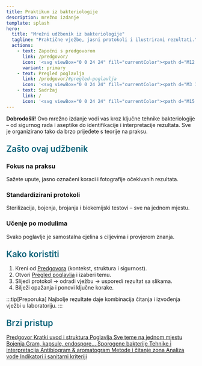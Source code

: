 ```yaml
---
title: Praktikum iz bakteriologije
description: mrežno izdanje
template: splash
hero:
  title: "Mrežni udžbenik iz bakteriologije"
  tagline: "Praktične vježbe, jasni protokoli i ilustrirani rezultati."
  actions:
    - text: Započni s predgovorom
      link: /predgovor/
      icon: '<svg viewBox="0 0 24 24" fill="currentColor"><path d="M12 2L13.09 8.26L22 9L13.09 9.74L12 16L10.91 9.74L2 9L10.91 8.26L12 2Z"/></svg>'
      variant: primary
    - text: Pregled poglavlja
      link: /predgovor/#pregled-poglavlja
      icon: '<svg viewBox="0 0 24 24" fill="currentColor"><path d="M3 13h2v-2H3v2zm0 4h2v-2H3v2zm0-8h2V7H3v2zm4 4h14v-2H7v2zm0 4h14v-2H7v2zM7 7v2h14V7H7z"/></svg>'
    - text: Sadržaj
      link: /
      icon: '<svg viewBox="0 0 24 24" fill="currentColor"><path d="M15.5 14h-.79l-.28-.27C15.41 12.59 16 11.11 16 9.5 16 5.91 13.09 3 9.5 3S3 5.91 3 9.5 5.91 16 9.5 16c1.61 0 3.09-.59 4.23-1.57l.27.28v.79l5 4.99L20.49 19l-4.99-5zm-6 0C7.01 14 5 11.99 5 9.5S7.01 5 9.5 5 14 7.01 14 9.5 11.99 14 9.5 14z"/></svg>'
---
```


<section class="home-intro">
  <p><strong>Dobrodošli!</strong> Ovo mrežno izdanje vodi vas kroz ključne tehnike bakteriologije – od sigurnog rada i aseptike do identifikacije i interpretacije rezultata. Sve je organizirano tako da brzo prijeđete s teorije na praksu.</p>
</section>

<h3 style="color: #096279; font-size: 1.4rem; font-weight: 600; margin: 1.5rem 0 1rem 0;">Zašto ovaj udžbenik</h3>

<div class="features" role="list">
  <div class="feature" role="listitem">
    <h3>Fokus na praksu</h3>
    <p>Sažete upute, jasno označeni koraci i fotografije očekivanih rezultata.</p>
  </div>
  <div class="feature" role="listitem">
    <h3>Standardizirani protokoli</h3>
    <p>Sterilizacija, bojenja, brojanja i biokemijski testovi – sve na jednom mjestu.</p>
  </div>
  <div class="feature" role="listitem">
    <h3>Učenje po modulima</h3>
    <p>Svako poglavlje je samostalna cjelina s ciljevima i provjerom znanja.</p>
  </div>
</div>

<h3 style="color: #096279; font-size: 1.4rem; font-weight: 600; margin: 1.5rem 0 1rem 0;">Kako koristiti</h3>

1. Kreni od <a href="/predgovor/">Predgovora</a> (kontekst, struktura i sigurnost).
2. Otvori <a href="/predgovor/#pregled-poglavlja">Pregled poglavlja</a> i izaberi temu.
3. Slijedi protokol → odradi vježbu → usporedi rezultat sa slikama.
4. Bilježi opažanja i ponovi ključne korake.

:::tip[Preporuka]
Najbolje rezultate daje kombinacija čitanja i izvođenja vježbi u laboratoriju.
:::

<h3 style="color: #096279; font-size: 1.4rem; font-weight: 600; margin: 1.5rem 0 1rem 0;">Brzi pristup</h3>

<div class="quick-links" role="list">
  <a class="quick-link" role="listitem" href="/predgovor/">
    <span class="ql-title">Predgovor</span>
    <span class="ql-sub">Kratki uvod i struktura</span>
  </a>
  <a class="quick-link" role="listitem" href="/predgovor/#pregled-poglavlja">
    <span class="ql-title">Poglavlja</span>
    <span class="ql-sub">Sve teme na jednom mjestu</span>
  </a>
  <a class="quick-link" role="listitem" href="/poglavlje-3/">
    <span class="ql-title">Bojenja</span>
    <span class="ql-sub">Gram, kapsule, endospore…</span>
  </a>
  <a class="quick-link" role="listitem" href="/poglavlje-11/">
    <span class="ql-title">Sporogene bakterije</span>
    <span class="ql-sub">Tehnike i interpretacija</span>
  </a>
  <a class="quick-link" role="listitem" href="/poglavlje-13/">
    <span class="ql-title">Antibiogram & aromatogram</span>
    <span class="ql-sub">Metode i čitanje zona</span>
  </a>
  <a class="quick-link" role="listitem" href="/poglavlje-9/">
    <span class="ql-title">Analiza vode</span>
    <span class="ql-sub">Indikatori i sanitarni kriteriji</span>
  </a>
</div>
